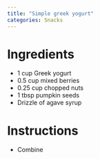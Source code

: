 ```yaml
---
title: "Simple greek yogurt"
categories: Snacks
---
```


# Ingredients
- 1 cup Greek yogurt
- 0.5 cup mixed berries
- 0.25 cup chopped nuts
- 1 tbsp pumpkin seeds
- Drizzle of agave syrup

# Instructions
- Combine